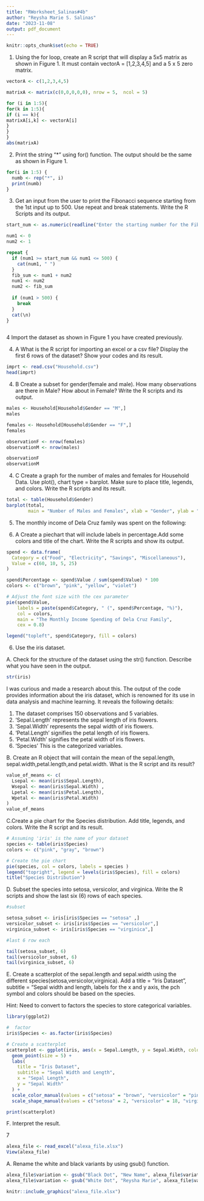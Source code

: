 ```yaml
---
title: "RWorksheet_Salinas#4b"
author: "Reysha Marie S. Salinas"
date: "2023-11-08"
output: pdf_document
---
```


```r
knitr::opts_chunk$set(echo = TRUE)
```

1.  Using the for loop, create an R script that will display a 5x5 matrix as shown in
Figure 1. It must contain vectorA = [1,2,3,4,5] and a 5 x 5 zero matrix.

```r

vectorA <- c(1,2,3,4,5)

matrixA <- matrix(c(0,0,0,0,0), nrow = 5,  ncol = 5)

for (i in 1:5){
for(k in 1:5){
if (i == k){
matrixA[i,k] <- vectorA[i] 
} 
}
}
abs(matrixA) 

```  

2. Print the string "*" using for() function. The output should be the same as shown
in Figure 1.
```r
for(i in 1:5) {
  numb <- rep("*", i)
  print(numb)
}
```


3. Get an input from the user to print the Fibonacci sequence starting from the 1st input
up to 500. Use repeat and break statements. Write the R Scripts and its output. 

```r


start_num <- as.numeric(readline("Enter the starting number for the Fibonacci sequence: "))

num1 <- 0
num2 <- 1

repeat {
  if (num1 >= start_num && num1 <= 500) {
    cat(num1, " ")
  }
  fib_sum <- num1 + num2
  num1 <- num2
  num2 <- fib_sum
  
  if (num1 > 500) {
    break
  }
  cat(\n)
}



```

4  Import the dataset as shown in Figure 1 you have created previously.

4. A  What is the R script for importing an excel or a csv file? Display the first 6 rows of the dataset? Show your codes and its result. 
```r
imprt <- read.csv("Household.csv")
head(imprt)
``` 


4. B Create a subset for gender(female and male). How many observations are there in
Male? How about in Female? Write the R scripts and its output.

```r
males <- Household[Household$Gender == "M",]
males

females <- Household[Household$Gender == "F",]
females

observationF <- nrow(females)
observationM <- nrow(males)

observationF 
observationM
```  

4. C Create a graph for the number of males and females for Household Data. Use plot(),
chart type = barplot. Make sure to place title, legends, and colors. Write the R scripts and
its result. 

```r

total <- table(Household$Gender)
barplot(total,
        main = "Number of Males and Females", xlab = "Gender", ylab = "Count", col = c("black", "violet"),  legend.text = rownames(total),beside = TRUE)
```

5. The monthly income of Dela Cruz family was spent on the following: 

5. A Create a piechart that will include labels in percentage.Add some colors and title of
the chart. Write the R scripts and show its output. 

```r
spend <- data.frame(
  Category = c("Food", "Electricity", "Savings", "Miscellaneous"),
  Value = c(60, 10, 5, 25)
)

spend$Percentage <- spend$Value / sum(spend$Value) * 100
colors <- c("brown", "pink", "yellow", "violet")

# Adjust the font size with the cex parameter
pie(spend$Value,
    labels = paste(spend$Category, " (", spend$Percentage, "%)"),
    col = colors, 
    main = "The Monthly Income Spending of Dela Cruz Family",
    cex = 0.8) 

legend("topleft", spend$Category, fill = colors)


```
6. Use the iris dataset. 

A. Check for the structure of the dataset using the str() function. Describe what you
have seen in the output.
```r

str(iris)  

```
I was curious and made a research about this. The output of the code provides information about the iris dataset, which is renowned for its use in data analysis and machine learning. It reveals the following details:

1. The dataset comprises 150 observations and 5 variables.
2. 'Sepal.Length' represents the sepal length of iris flowers.
3. 'Sepal.Width' represents the sepal width of iris flowers.
4. 'Petal.Length' signifies the petal length of iris flowers.
5. 'Petal.Width' signifies the petal width of iris flowers. 
6. 'Species' This is the categorized variables. 




B. Create an R object that will contain the mean of the sepal.length,
sepal.width,petal.length,and petal.width. What is the R script and its result?
```r

value_of_means <- c(
  Lsepal <- mean(iris$Sepal.Length),
  Wsepal <- mean(iris$Sepal.Width) ,
  Lpetal <- mean(iris$Petal.Length), 
  Wpetal <- mean(iris$Petal.Width) 
) 
value_of_means
```






C.Create a pie chart for the Species distribution. Add title, legends, and colors. Write
the R script and its result.
```r
# Assuming 'iris' is the name of your dataset
species <- table(iris$Species)
colors <- c("pink", "gray", "brown")

# Create the pie chart
pie(species, col = colors, labels = species )
legend("topright", legend = levels(iris$Species), fill = colors)
title("Species Distribution")

```


D. Subset the species into setosa, versicolor, and virginica. Write the R scripts
and show the last six (6) rows of each species.

```r
#subset 

setosa_subset <- iris[iris$Species == "setosa" ,]
versicolor_subset <- iris[iris$Species == "versicolor",]
virginica_subset <- iris[iris$Species == "virginica",] 

#last 6 row each 

tail(setosa_subset, 6) 
tail(versicolor_subset, 6)
tail(virginica_subset, 6) 
``` 

E. Create a scatterplot of the sepal.length and sepal.width using the different
species(setosa,versicolor,virginica). Add a title = “Iris Dataset”, subtitle = “Sepal
width and length, labels for the x and y axis, the pch symbol and colors should be based on
the species.

Hint: Need to convert to factors the species to store categorical variables.

```r
library(ggplot2)

#  factor
iris$Species <- as.factor(iris$Species)

# Create a scatterplot
scatterplot <- ggplot(iris, aes(x = Sepal.Length, y = Sepal.Width, color = Species, shape = Species)) +
  geom_point(size = 5) +
  labs(
    title = "Iris Dataset",
    subtitle = "Sepal Width and Length",
    x = "Sepal Length",
    y = "Sepal Width"
  ) +
  scale_color_manual(values = c("setosa" = "brown", "versicolor" = "pink", "virginica" = "violet")) +
  scale_shape_manual(values = c("setosa" = 2, "versicolor" = 18, "virginica" = 9))

print(scatterplot)

``` 


F. Interpret the result.



7 
```r
alexa_file <- read_excel("alexa_file.xlsx")
View(alexa_file) 
```

A. Rename the white and black variants by using gsub() function.
```r
alexa_file$variation <- gsub("Black Dot", "New Name", alexa_file$variation) 
alexa_file$variation <- gsub("White Dot", "Reysha Marie", alexa_file$variation) 

knitr::include_graphics("alexa_file.xlsx")
```